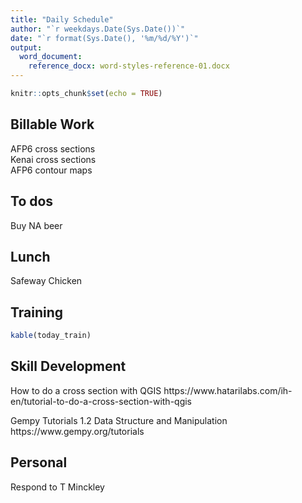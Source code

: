 ```yaml
---
title: "Daily Schedule"
author: "`r weekdays.Date(Sys.Date())`"
date: "`r format(Sys.Date(), '%m/%d/%Y')`"
output: 
  word_document:
    reference_docx: word-styles-reference-01.docx
---
```


```r
knitr::opts_chunk$set(echo = TRUE)
```

## Billable Work
AFP6 cross sections  
Kenai cross sections  
AFP6 contour maps  

## To dos 
Buy NA beer  

## Lunch
Safeway Chicken  

## Training  
``` r
kable(today_train)
```

## Skill Development  
How to do a cross section with QGIS
https://www.hatarilabs.com/ih-en/tutorial-to-do-a-cross-section-with-qgis  

Gempy Tutorials 1.2 Data Structure and Manipulation
https://www.gempy.org/tutorials  

## Personal
Respond to T Minckley


